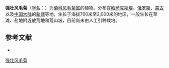 {{Speciesbox
| name = 强壮风毛菊
| status = 
| status_system = 
| image =
| genus = Saussurea
| species = robusta
| authority = Ledeb.
}}

'''强壮风毛菊'''（[[学名|学名]]：{{lang|la|''Saussurea robusta''}}）为[[菊科|菊科]][[风毛菊属|风毛菊属]]的植物。分布在[[哈萨克斯堤|哈萨克斯堤]]、[[俄罗斯|俄罗斯]]、[[蒙古|蒙古]]以及[[中国大陆|中国大陆]]的[[新疆|新疆]]等地，生长于海拔700米至2,000米的地区，一般生长在草滩、盐地附近放荒地和荒山坡，目前尚未由人工引种栽培。

== 参考文献 ==
<div class="references-small">
* {{cite web| url =http://www.bioinfo.cn/db05/KmzwSpecies.php?action=view&id=5432| title =强壮风毛菊| work =《中国高等植物数据库全库》| publisher =中国科学院微生物研究所| author =昆明植物研究所| accessdate =2009-02-24| deadurl =yes| archiveurl =https://web.archive.org/web/20160305093258/http://www.bioinfo.cn/db05/KmzwSpecies.php?action=view&id=5432| archivedate =2016-03-05}}
</div>
{{Taxonbar|from=Q11069374}}

[[Category:风毛菊属|强壮风毛菊]]


{{植物小作品}}